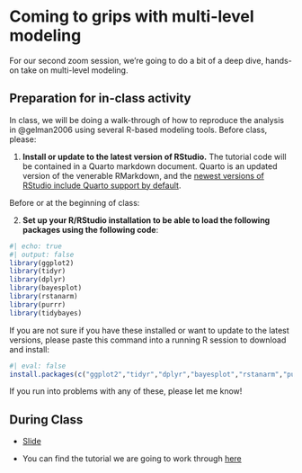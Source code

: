 # Coming to grips with multi-level modeling

For our second zoom session, we're going to do a bit of a deep dive, hands-on take on multi-level modeling. 

## Preparation for in-class activity

In class, we will be doing a walk-through of how to reproduce the analysis in @gelman2006 using several R-based modeling tools. Before class, please:

1. **Install or update to the latest version of RStudio.** The tutorial code will be contained in a Quarto markdown document. Quarto is an updated version of the venerable RMarkdown, and the [newest versions of RStudio include Quarto support by default](https://quarto.org/docs/tools/rstudio.html). 

Before or at the beginning of class:

2. **Set up your R/RStudio installation to be able to load the following packages using the following code**:

```r
#| echo: true
#| output: false
library(ggplot2)
library(tidyr)
library(dplyr)
library(bayesplot)
library(rstanarm)
library(purrr)
library(tidybayes)
```

If you are not sure if you have these installed or want to update to the latest versions, please paste this command into a running R session to download and install:

```r
#| eval: false
install.packages(c("ggplot2","tidyr","dplyr","bayesplot","rstanarm","purrr","tidybayes"))
```

If you run into problems with any of these, please let me know!

## During Class

- [Slide](slides/session_2_multilevel) 

- You can find the tutorial we are going to work through [here](/posts/radon/index.qmd)